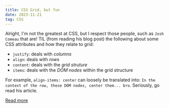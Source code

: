 ```yaml
---
title: CSS Grid, but fun
date: 2023-11-21
tag: CSS
---
```


Alright, I'm not the greatest at CSS, but I respect those people, such as
`Josh Comeau` that are! TIL (from reading his blog post) the following about
some CSS attributes and how they relate to grid:

- `justify`: deals with _columns_
- `align`: deals with _rows_
- `content`: deals with the _grid struture_
- `items`: deals with the _DOM nodes_ within the grid structure

For example, `align-items: center` can loosely be translated into:
`In the context of the row, these DOM nodes, center them... bro`. Seriously, go
read his article.

[Read more](https://www.joshwcomeau.com/css/interactive-guide-to-grid/)

